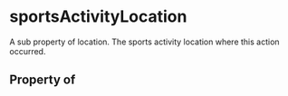 # sportsActivityLocation

A sub property of location. The sports activity location where this action occurred.

## Property of



